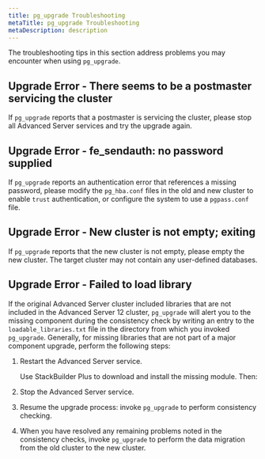 ```yaml
---
title: pg_upgrade Troubleshooting
metaTitle: pg_upgrade Troubleshooting
metaDescription: description
---
```


The troubleshooting tips in this section address problems you may
encounter when using `pg_upgrade`.

## Upgrade Error - There seems to be a postmaster servicing the cluster

If `pg_upgrade` reports that a postmaster is servicing the cluster,
please stop all Advanced Server services and try the upgrade again.

## Upgrade Error - fe_sendauth: no password supplied

If `pg_upgrade` reports an authentication error that references a
missing password, please modify the `pg_hba.conf` files in the old and
new cluster to enable `trust` authentication, or configure the system to
use a `pgpass.conf` file.

## Upgrade Error - New cluster is not empty; exiting

If `pg_upgrade` reports that the new cluster is not empty, please empty
the new cluster. The target cluster may not contain any user-defined
databases.

## Upgrade Error - Failed to load library

If the original Advanced Server cluster included libraries that are not
included in the Advanced Server 12 cluster, `pg_upgrade` will alert you
to the missing component during the consistency check by writing an
entry to the `loadable_libraries.txt` file in the directory from which
you invoked `pg_upgrade`. Generally, for missing libraries that are not
part of a major component upgrade, perform the following steps:

1.  Restart the Advanced Server service.
    
    Use StackBuilder Plus to download and install the missing module.
    Then:

2.  Stop the Advanced Server service.

3.  Resume the upgrade process: invoke `pg_upgrade` to perform
    consistency checking.

4.  When you have resolved any remaining problems noted in the
    consistency checks, invoke `pg_upgrade` to perform the data
    migration from the old cluster to the new cluster.
